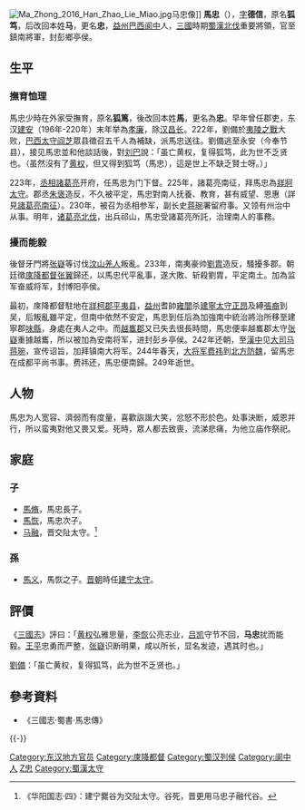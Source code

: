 {{Otheruses|马忠|other=同名或类似名的其它条目描述}}
[[File:Ma_Zhong_2016_Han_Zhao_Lie_Miao.jpg|thumb]]马忠像]]
'''馬忠'''（{{bd|？||249年||catIdx=M}}），[[表字|字]]'''德信'''，原名'''狐笃'''，后改回本姓'''马'''，更名'''忠'''，[[益州|益州]][[巴西郡|巴西]][[阆中县|阆中]]人，[[三國|三國]]時期[[诸葛亮北伐|蜀漢北伐]]重要將領，官至鎮南將軍，封彭鄉亭侯。

==生平==
===撫育恤理===
馬忠少時在外家受撫育，原名'''狐篤'''，後改回本姓'''馬'''，更名為'''忠'''。早年曾任郡吏，东汉[[建安_(东汉)|建安]]（196年-220年）末年举為[[孝廉|孝廉]]，除[[巴中市|汉昌]][[縣官|长]]。222年，劉備於[[夷陵之戰|夷陵之戰]]大败，[[巴西郡|巴西]][[太守|太守]][[阎芝|阎芝]]眾县徵召五千人為補缺，派馬忠送往。劉備逃至永安（今奉节县），接见馬忠並和他談話後，對[[刘巴|刘巴]]說：「虽亡黄权，复得狐笃，此为世不乏贤也。（虽然沒有了[[黄权|黄权]]，但又得到狐笃（馬忠），這是世上不缺乏賢士呀。）」

223年，[[丞相|丞相]][[諸葛亮|諸葛亮]]开府，任馬忠为门下督。225年，諸葛亮南征，拜馬忠為[[牂牁|牂牁]][[太守|太守]]。郡丞[[朱褒|朱褒]]造反，不久被平定，馬忠對南人抚養、教育，甚有威望、恩惠（詳見[[諸葛亮南征|諸葛亮南征]]）。230年，被召为丞相参军，副长史[[蒋琬|蒋琬]]署留府事。又领有州治中从事。明年，[[诸葛亮北伐|诸葛亮北伐]]，出兵祁山，馬忠受諸葛亮所託，治理南人的事務。

===擾而能毅===
後督牙門將[[张嶷|张嶷]]等讨伐[[汶山郡|汶山]][[羌族|羌人]]叛亂。233年，南夷豪帅[[劉胄|劉胄]]造反，騷擾多郡。朝廷徵[[庲降都督|庲降都督]][[張翼_(三國)|张翼]]歸还，以馬忠代平亂事，遂大敗、斩殺劉胄，平定南土。加為监军奋威将军，封博阳亭侯。

最初，庲降都督駐地在[[牂柯郡|牂柯郡]][[畢節市|平夷县]]，[[益州郡_(西漢)|益州]]耆帥[[雍闓|雍闓]]杀[[建寧郡|建寧]][[太守|太守]][[正昂|正昂]]及縛[[張裔|張裔]]到吴，后叛亂雖平定，但南中依然不安定，馬忠到任后為加強南中統治將治所移至建寧郡[[曲靖市|味縣]]，身處在夷人之中。而[[越巂郡|越巂郡]]又已失去很長時間，馬忠便率越巂郡太守[[张嶷|张嶷]]重據越巂，所以被加為安南将军，进封彭乡亭侯。242年还朝，至[[漢中郡|漢中]]见[[大司马|大司马]][[蒋琬|蒋琬]]，宣传诏旨，加拜镇南大将军。244年春天，[[大将军_(东亚)|大将军]][[费祎|费祎]]到[[兴势之战|北方防魏]]，留馬忠在成都平尚书事。费祎还，馬忠便南歸。249年逝世。

==人物==
馬忠为人宽容、濟弱而有度量，喜歡詼諧大笑，忿怒不形於色。处事決断，威恩并行，所以蛮夷對他又畏又爱。死時，眾人都去致喪，流涕悲痛，为他立庙作祭祀。

==家庭==
===子===
*[[馬脩|馬脩]]，馬忠長子。
*[[馬恢|馬恢]]，馬忠次子。
*[[马融_(三国)|马融]]，晋交阯太守。<ref>《华阳国志·四》：建宁爨谷为交阯太守。谷死，晋更用马忠子融代谷。</ref>

===孫===
*[[馬义|馬义]]，馬恢之子。[[晋朝|晋朝]]時任[[建宁|建宁]][[太守|太守]]。

==評價==
《[[三國志|三國志]]》評曰：「[[黄权|黄权]]弘雅思量，[[李恢_(三国)|李恢]]公亮志业，[[吕凯_(蜀汉)|吕凯]]守节不回，'''马忠'''扰而能毅。[[王平_(三国)|王平]]忠勇而严整，[[张嶷|张嶷]]识断明果，咸以所长，显名发迹，遇其时也。」

[[劉備|劉備]]：「虽亡黄权，复得狐笃，此为世不乏贤也。」

==參考資料==
{{reflist}}
*《三國志‧蜀書‧馬忠傳》
{{-}}
{{start box}}
{{s-before|[[張翼_(三國)|張翼]]}}
{{s-title|[[蜀汉|蜀汉]][[庲降都督|庲降都督]]|233年—249年}}
{{s-after|[[張表_(蜀漢)|张表]]}}
{{end box}}

{{三国志}}
{{DEFAULTSORT:M}}
[[Category:东汉地方官员|Category:东汉地方官员]]
[[Category:庲降都督|Category:庲降都督]]
[[Category:蜀汉列侯|Category:蜀汉列侯]]
[[Category:阆中人|Category:阆中人]]
[[Category:马姓|Z忠]]
[[Category:蜀漢太守|Category:蜀漢太守]]